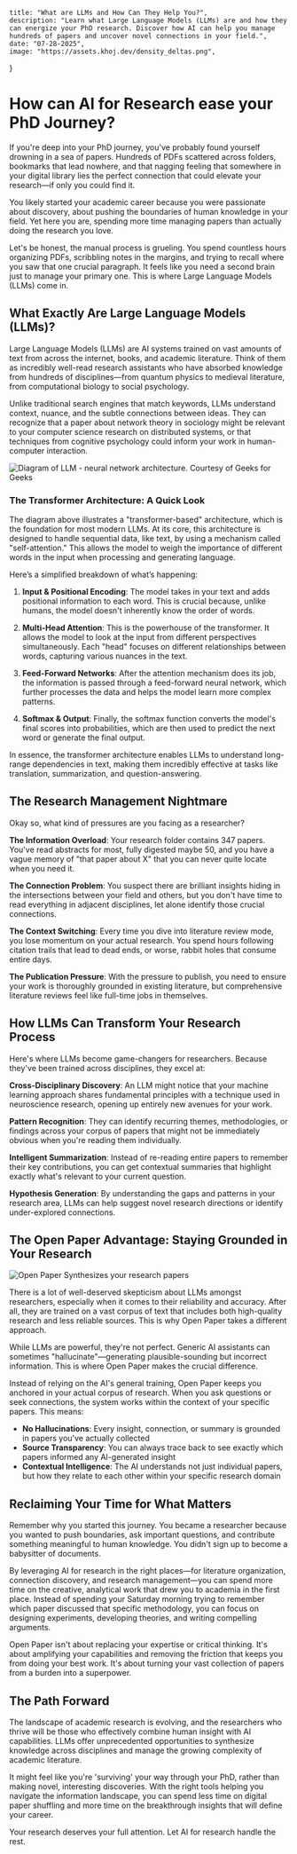 
    title: "What are LLMs and How Can They Help You?",
    description: "Learn what Large Language Models (LLMs) are and how they can energize your PhD research. Discover how AI can help you manage hundreds of papers and uncover novel connections in your field.",
    date: "07-28-2025",
    image: "https://assets.khoj.dev/density_deltas.png",
}

# How can AI for Research ease your PhD Journey?
If you're deep into your PhD journey, you've probably found yourself drowning in a sea of papers. Hundreds of PDFs scattered across folders, bookmarks that lead nowhere, and that nagging feeling that somewhere in your digital library lies the perfect connection that could elevate your research—if only you could find it.

You likely started your academic career because you were passionate about discovery, about pushing the boundaries of human knowledge in your field. Yet here you are, spending more time managing papers than actually doing the research you love.

Let's be honest, the manual process is grueling. You spend countless hours organizing PDFs, scribbling notes in the margins, and trying to recall where you saw that one crucial paragraph. It feels like you need a second brain just to manage your primary one. This is where Large Language Models (LLMs) come in.

## What Exactly Are Large Language Models (LLMs)?

Large Language Models (LLMs) are AI systems trained on vast amounts of text from across the internet, books, and academic literature. Think of them as incredibly well-read research assistants who have absorbed knowledge from hundreds of disciplines—from quantum physics to medieval literature, from computational biology to social psychology.

Unlike traditional search engines that match keywords, LLMs understand context, nuance, and the subtle connections between ideas. They can recognize that a paper about network theory in sociology might be relevant to your computer science research on distributed systems, or that techniques from cognitive psychology could inform your work in human-computer interaction.

![Diagram of LLM - neural network architecture. Courtesy of Geeks for Geeks](/llm_explanation.png)

### The Transformer Architecture: A Quick Look

The diagram above illustrates a "transformer-based" architecture, which is the foundation for most modern LLMs. At its core, this architecture is designed to handle sequential data, like text, by using a mechanism called "self-attention." This allows the model to weigh the importance of different words in the input when processing and generating language.

Here’s a simplified breakdown of what’s happening:

1.  **Input & Positional Encoding**: The model takes in your text and adds positional information to each word. This is crucial because, unlike humans, the model doesn't inherently know the order of words.

2.  **Multi-Head Attention**: This is the powerhouse of the transformer. It allows the model to look at the input from different perspectives simultaneously. Each "head" focuses on different relationships between words, capturing various nuances in the text.

3.  **Feed-Forward Networks**: After the attention mechanism does its job, the information is passed through a feed-forward neural network, which further processes the data and helps the model learn more complex patterns.

4.  **Softmax & Output**: Finally, the softmax function converts the model's final scores into probabilities, which are then used to predict the next word or generate the final output.

In essence, the transformer architecture enables LLMs to understand long-range dependencies in text, making them incredibly effective at tasks like translation, summarization, and question-answering.

## The Research Management Nightmare

Okay so, what kind of pressures are you facing as a researcher?

**The Information Overload**: Your research folder contains 347 papers. You've read abstracts for most, fully digested maybe 50, and you have a vague memory of "that paper about X" that you can never quite locate when you need it.

**The Connection Problem**: You suspect there are brilliant insights hiding in the intersections between your field and others, but you don't have time to read everything in adjacent disciplines, let alone identify those crucial connections.

**The Context Switching**: Every time you dive into literature review mode, you lose momentum on your actual research. You spend hours following citation trails that lead to dead ends, or worse, rabbit holes that consume entire days.

**The Publication Pressure**: With the pressure to publish, you need to ensure your work is thoroughly grounded in existing literature, but comprehensive literature reviews feel like full-time jobs in themselves.

## How LLMs Can Transform Your Research Process

Here's where LLMs become game-changers for researchers. Because they've been trained across disciplines, they excel at:

**Cross-Disciplinary Discovery**: An LLM might notice that your machine learning approach shares fundamental principles with a technique used in neuroscience research, opening up entirely new avenues for your work.

**Pattern Recognition**: They can identify recurring themes, methodologies, or findings across your corpus of papers that might not be immediately obvious when you're reading them individually.

**Intelligent Summarization**: Instead of re-reading entire papers to remember their key contributions, you can get contextual summaries that highlight exactly what's relevant to your current question.

**Hypothesis Generation**: By understanding the gaps and patterns in your research area, LLMs can help suggest novel research directions or identify under-explored connections.

## The Open Paper Advantage: Staying Grounded in Your Research

![Open Paper Synthesizes your research papers](/paper_synthesis.png)

There is a lot of well-deserved skepticism about LLMs amongst researchers, especially when it comes to their reliability and accuracy. After all, they are trained on a vast corpus of text that includes both high-quality research and less reliable sources. This is why Open Paper takes a different approach.

While LLMs are powerful, they're not perfect. Generic AI assistants can sometimes "hallucinate"—generating plausible-sounding but incorrect information. This is where Open Paper makes the crucial difference.

Instead of relying on the AI's general training, Open Paper keeps you anchored in your actual corpus of research. When you ask questions or seek connections, the system works within the context of your specific papers. This means:

- **No Hallucinations**: Every insight, connection, or summary is grounded in papers you've actually collected
- **Source Transparency**: You can always trace back to see exactly which papers informed any AI-generated insight
- **Contextual Intelligence**: The AI understands not just individual papers, but how they relate to each other within your specific research domain

## Reclaiming Your Time for What Matters

Remember why you started this journey. You became a researcher because you wanted to push boundaries, ask important questions, and contribute something meaningful to human knowledge. You didn't sign up to become a babysitter of documents.

By leveraging AI for research in the right places—for literature organization, connection discovery, and research management—you can spend more time on the creative, analytical work that drew you to academia in the first place. Instead of spending your Saturday morning trying to remember which paper discussed that specific methodology, you can focus on designing experiments, developing theories, and writing compelling arguments.

Open Paper isn't about replacing your expertise or critical thinking. It's about amplifying your capabilities and removing the friction that keeps you from doing your best work. It's about turning your vast collection of papers from a burden into a superpower.

## The Path Forward

The landscape of academic research is evolving, and the researchers who thrive will be those who effectively combine human insight with AI capabilities. LLMs offer unprecedented opportunities to synthesize knowledge across disciplines and manage the growing complexity of academic literature.

It might feel like you're 'surviving' your way through your PhD, rather than making novel, interesting discoveries. With the right tools helping you navigate the information landscape, you can spend less time on digital paper shuffling and more time on the breakthrough insights that will define your career.

Your research deserves your full attention. Let AI for research handle the rest.
